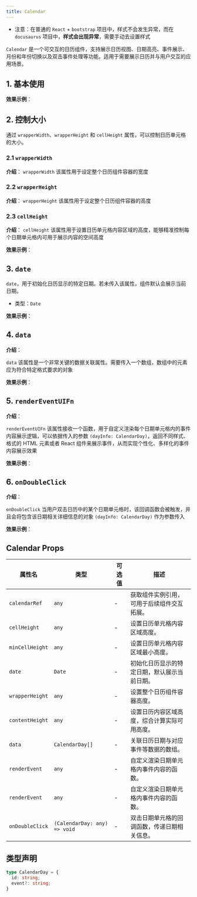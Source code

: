 ```yaml
---
title: Calendar
---
```




* 注意：在普通的 `React` + `bootstrap` 项目中，样式不会发生异常，而在 `docusaurus` 项目中，**样式会出现异常**，需要手动去设置样式

`Calendar` 是一个可交互的日历组件，支持展示日历视图、日期高亮、事件展示、月份和年份切换以及双击事件处理等功能。适用于需要展示日历并与用户交互的应用场景。

## 1. 基本使用

**效果示例**：

<Calendar />

## 2. 控制大小

通过 `wrapperWidth`、`wrapperHeight` 和 `cellHeight` 属性，可以控制日历单元格的大小。

### 2.1 `wrapperWidth`

**介绍**：
`wrapperWidth` 该属性用于设定整个日历组件容器的宽度

### 2.2 `wrapperHeight`

**介绍**：
`wrapperHeight` 该属性用于设定整个日历组件容器的高度

### 2.3 `cellHeight`

**介绍**：
`cellHeight` 该属性用于设置日历单元格内容区域的高度，能够精准控制每个日期单元格内可用于展示内容的空间高度

**效果示例**：

<SizeCalendar />

## 3. `date`

`date`，用于初始化日历显示的特定日期。若未传入该属性，组件默认会展示当前日期。
* 类型：`Date`

**效果示例**：

<DateCalendar />


## 4. `data`

**介绍**：

`data` 该属性是一个非常关键的数据关联属性。需要传入一个数组，数组中的元素应为符合特定格式要求的对象

**效果示例**：

<DataCalendar />


## 5. `renderEventUIFn`

**介绍**：

`renderEventUIFn` 该属性接收一个函数，用于自定义渲染每个日期单元格内的事件内容展示逻辑，可以依据传入的参数 `(dayInfo: CalendarDay)`，返回不同样式、格式的 HTML 元素或者 React 组件来展示事件，从而实现个性化、多样化的事件内容展示效果

**效果示例**：

<RenderEventUICalendar />

## 6. `onDoubleClick`

**介绍**：

`onDoubleClick` 当用户双击日历中的某个日期单元格时，该回调函数会被触发，并且会将包含该日期相关详细信息的对象 `(dayInfo: CalendarDay)` 作为参数传入

**效果示例**：

<DoubleClickCalendar />

## Calendar Props

| 属性名 | 类型 | 可选值 | 描述 |
| ---- | ---- | ---- | ---- |
| `calendarRef` | `any` | - | 获取组件实例引用，可用于后续组件交互拓展。 |
| `cellHeight` | `any` | - | 设置日历单元格内容区域高度。 |
| `minCellHeight` | `any` | - | 设置日历单元格内容区域最小高度。 |
| `date` | `Date` | - | 初始化日历显示的特定日期，默认展示当前日期。 |
| `wrapperHeight` | `any` | - | 设置整个日历组件容器高度。 |
| `contentHeight` | `any` | - | 设置日历内容区域高度，综合计算实际可用高度。 |
| `data` | `CalendarDay[]` | - | 关联日历日期与对应事件等数据的数组。 |
| `renderEvent` | `any` | - | 自定义渲染日期单元格内事件内容的函数。 |
| `renderEvent` | `any` | - | 自定义渲染日期单元格内事件内容的函数。 |
| `onDoubleClick` | `(CalendarDay: any) => void` | - | 双击日期单元格的回调函数，传递日期相关信息。 |

## 类型声明
```ts
type CalendarDay = {
  id: string;
  event?: string;
}
```
